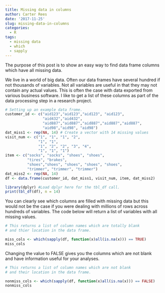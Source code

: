 ```yaml
---
title: Missing data in columns
author: Carter Rees
date: '2017-11-25'
slug: missing-data-in-columns
categories:
  - R
tags:
  - missing data
  - which
  - sapply
---
```


The purpose of this post is to show an easy way to find data frame columns which have all missing data.

We live in a world of big data. Often our data frames have several hundred if not thousands of variables. Not all variables are useful in that they may not contain any actual values. This is often the case with data exported from various business software. I like to get a list of these columns as part of the data processing step in a research project.

```r
# Setting up an example data frome.
customer_id <- c("aid123","aid123","aid123", "aid123",
                 "aid432","aid432",
                 "aid887","aid887","aid887","aid887","aid887",
                 "aid98","aid98", "aid98")
dat_miss1 <- rep(NA, 14) # Create a vector with 14 missing values 
visit_num <- c("1", "1", "1", "2",
               "1", "1",
               "1", "2", "2", "3", "4",
               "1", "1", "1")
item <- c("socks", "socks", "shoes", "shoes",
          "tires", "brakes", 
          "shoes","shoes", "shoes", "shoes", "shoes",
          "trimmer", "trimmer", "trimmer")
dat_miss2 <- rep(NA, 14)
df <- data.frame(customer_id, dat_miss1, visit_num, item, dat_miss2)

library(dplyr) #Load dplyr here for the tbl_df call.
print(tbl_df(df), n = 14)
```

You can clearly see which columns are filled with missing data but this would not be the case if you were dealing with millions of rows across hundreds of variables. The code below will return a list of variables with all missing values.

```r
# This returns a list of column names which are totally blank 
# and thier location in the data frame.

miss_cols <- which(sapply(df, function(x)all(is.na(x))) == TRUE)
miss_cols
```

Changing the value to FALSE gives you the columns which are not blank and have information useful for your analyses.

```r
# This returns a list of column names which are not blank 
# and their location in the data frame.

nonmiss_cols <- which(sapply(df, function(x)all(is.na(x))) == FALSE)
nonmiss_cols
```